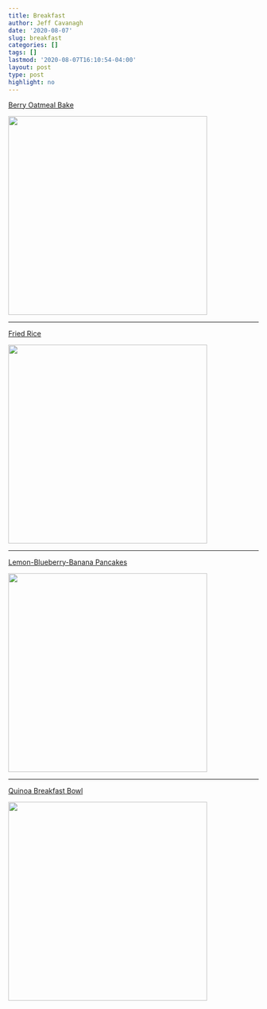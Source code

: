 ```yaml
---
title: Breakfast
author: Jeff Cavanagh
date: '2020-08-07'
slug: breakfast
categories: []
tags: []
lastmod: '2020-08-07T16:10:54-04:00'
layout: post
type: post
highlight: no
---
```






[Berry Oatmeal Bake](/recipes/2020-08-07-breakfast_files/Berry Oatmeal Bake.pdf){target="blank"}

![](/recipes/2020-08-07-breakfast_files/berryoatmealbake.png){width=400px}

***

[Fried Rice](/recipes/2020-08-07-breakfast_files/Fried Rice.pdf){target="blank"}

![](/recipes/2020-08-07-breakfast_files/AF1QipMOzZkBB4wVz7K-BMowo_G867VvHlSNEJq82_q_=w1536-h2048.jpg){width=400px}

***

[Lemon-Blueberry-Banana Pancakes](/recipes/2020-08-07-breakfast_files/Pancakes, Lemon-Blueberry-Banana.pdf){target="blank"}

![](/recipes/2020-08-07-breakfast_files/AF1QipM_CTlhqn6kk43amYOT9qgsdh-VNVmmuZWkfLAt=w1536-h2048.jpg){width=400px}

***

[Quinoa Breakfast Bowl](/recipes/2020-08-07-breakfast_files/Quinoa Breakfast Bowl.pdf){target="blank"}

![](/recipes/2020-08-07-breakfast_files/AF1QipMDgYFWTpbkSgvhYsIaSGO1MZOd4G77Op7EPCVM=w1536-h2048.jpg){width=400px}

